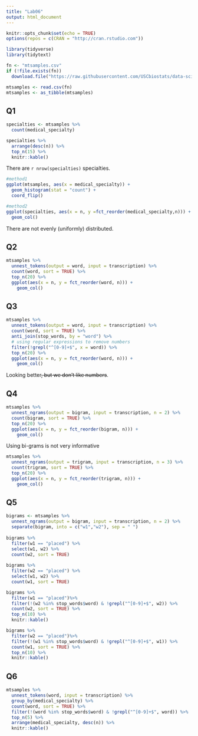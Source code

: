 ```yaml
---
title: "Lab06"
output: html_document
---
```



```r
knitr::opts_chunk$set(echo = TRUE)
options(repos = c(CRAN = "http://cran.rstudio.com"))

library(tidyverse)
library(tidytext)
```

```r
fn <- "mtsamples.csv"
if (!file.exists(fn))
  download.file("https://raw.githubusercontent.com/USCbiostats/data-science-data/master/00_mtsamples/mtsamples.csv", destfile = fn)

mtsamples <- read.csv(fn)
mtsamples <- as_tibble(mtsamples)
```

## Q1

```r
specialties <- mtsamples %>%
  count(medical_specialty)

specialties %>%
  arrange(desc(n)) %>%
  top_n(15) %>%
  knitr::kable()
```

There are `r nrow(specialties)` specialties.

```r
#method1
ggplot(mtsamples, aes(x = medical_specialty)) +
  geom_histogram(stat = "count") +
  coord_flip()
```

```r
#method2
ggplot(specialties, aes(x = n, y =fct_reorder(medical_specialty,n))) +
  geom_col()
```


There are not evenly (uniformly) distributed.

## Q2

```r
mtsamples %>%
  unnest_tokens(output = word, input = transcription) %>%
  count(word, sort = TRUE) %>%
  top_n(20) %>%
  ggplot(aes(x = n, y = fct_reorder(word, n))) +
    geom_col()
```

## Q3

```r
mtsamples %>%
  unnest_tokens(output = word, input = transcription) %>%
  count(word, sort = TRUE) %>%
  anti_join(stop_words, by = "word") %>%
  # using regular expressions to remove numbers
  filter(!grepl("^[0-9]+$", x = word)) %>%
  top_n(20) %>%
  ggplot(aes(x = n, y = fct_reorder(word, n))) +
    geom_col()
```

Looking better~~, but we don't like numbers~~.

## Q4

```r
mtsamples %>%
  unnest_ngrams(output = bigram, input = transcription, n = 2) %>%
  count(bigram, sort = TRUE) %>%
  top_n(20) %>%
  ggplot(aes(x = n, y = fct_reorder(bigram, n))) +
    geom_col()
```

Using bi-grams is not very informative

```r
mtsamples %>%
  unnest_ngrams(output = trigram, input = transcription, n = 3) %>%
  count(trigram, sort = TRUE) %>%
  top_n(20) %>%
  ggplot(aes(x = n, y = fct_reorder(trigram, n))) +
    geom_col()
```

## Q5

```r
bigrams <- mtsamples %>%
  unnest_ngrams(output = bigram, input = transcription, n = 2) %>%
  separate(bigram, into = c("w1","w2"), sep = " ")
 
bigrams %>%
  filter(w1 == "placed") %>%
  select(w1, w2) %>%
  count(w2, sort = TRUE)
  
bigrams %>%
  filter(w2 == "placed") %>%
  select(w1, w2) %>%
  count(w1, sort = TRUE)
```

```r
bigrams %>%
  filter(w1 == "placed")%>%
  filter(!(w2 %in% stop_words$word) & !grepl("^[0-9]+$", w2)) %>%
  count(w2, sort = TRUE) %>%
  top_n(10) %>%
  knitr::kable()

bigrams %>%
  filter(w2 == "placed")%>%
  filter(!(w1 %in% stop_words$word) & !grepl("^[0-9]+$", w1)) %>%
  count(w1, sort = TRUE) %>%
  top_n(10) %>%
  knitr::kable()
```


## Q6

```r
mtsamples %>%
  unnest_tokens(word, input = transcription) %>%
  group_by(medical_specialty) %>%
  count(word, sort = TRUE) %>%
  filter(!(word %in% stop_words$word) & !grepl("^[0-9]+$", word)) %>%
  top_n(5) %>%
  arrange(medical_specialty, desc(n)) %>%
  knitr::kable()
```









